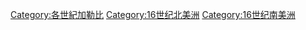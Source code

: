 [[Category:各世紀加勒比|Category:各世紀加勒比]]
[[Category:16世纪北美洲|Category:16世纪北美洲]]
[[Category:16世纪南美洲|Category:16世纪南美洲]]